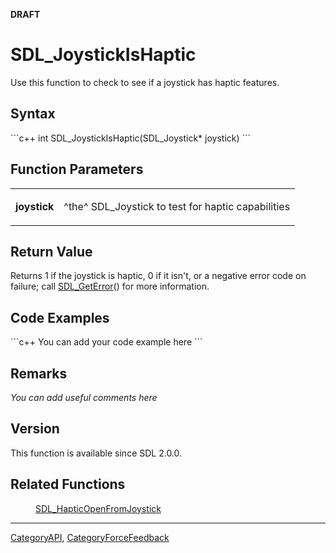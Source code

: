 <!-- pragma section-numbers off -->
<!-- pragma disable-camelcase -->
'''DRAFT'''

= SDL_JoystickIsHaptic =
Use this function to check to see if a joystick has haptic features.


== Syntax ==
```c++
int SDL_JoystickIsHaptic(SDL_Joystick* joystick)
```

== Function Parameters ==
{|
|'''joystick'''
|^the^ SDL_Joystick to test for haptic capabilities
|}

== Return Value ==
Returns 1 if the joystick is haptic, 0 if it isn't, or a negative error code on failure; call [[SDL_GetError]]() for more information.

== Code Examples ==
```c++
You can add your code example here
```

== Remarks ==
''You can add useful comments here''

== Version ==
This function is available since SDL 2.0.0.

== Related Functions ==
:[[SDL_HapticOpenFromJoystick]]

----
[[CategoryAPI]], [[CategoryForceFeedback]]
